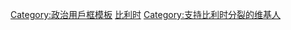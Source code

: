 {{Userbox
  |id=<del>比利時</del>
  |id-c= yellow
  |info= 這個用戶'''支持比利時分裂為兩個國家'''。<br>Splitsing van België<br>La scission de la Belgique
  |info-c=red
  |info-s= 10
  |border-c= black
  |usercategory  = 支持比利时分裂的维基人
}}
<noinclude>
[[Category:政治用戶框模板]]
[[Category:支持区域独立或拆分的维基人用户框模板|比利时]]
</noinclude>
[[Category:支持比利时分裂的维基人]]